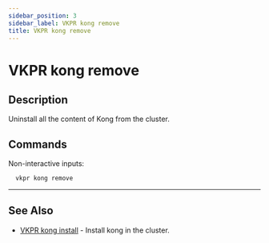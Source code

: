 ```yaml
---
sidebar_position: 3
sidebar_label: VKPR kong remove
title: VKPR kong remove
---
```


# VKPR kong remove

## Description

Uninstall all the content of Kong from the cluster.

## Commands

Non-interactive inputs:

```bash
  vkpr kong remove
```

---

## See Also

- [VKPR kong install](/docs/commands/kong/install) - Install kong in the cluster.
